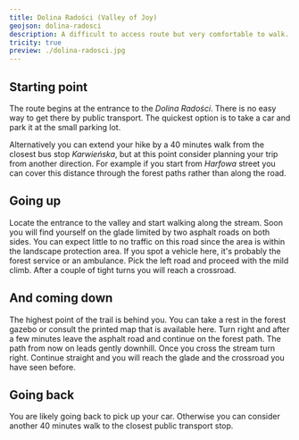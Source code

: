 ```yaml
---
title: Dolina Radości (Valley of Joy)
geojson: dolina-radosci
description: A difficult to access route but very comfortable to walk.
tricity: true
preview: ./dolina-radosci.jpg
---
```


## Starting point

The route begins at the entrance to the _Dolina Radości_. There is no easy way to get there
by public transport. The quickest option is to take a car and park it at the small parking lot.

Alternatively you can extend your hike by a 40 minutes walk from the closest bus stop _Karwieńska_, but at this point consider planning your trip
from another direction. For example if you start from _Harfowa_ street you can cover this distance through the forest paths rather
than along the road.

## Going up

Locate the entrance to the valley and start walking along the stream. Soon you will find yourself on the glade limited by two asphalt roads
on both sides. You can expect little to no traffic on this road since the area is within the landscape
protection area. If you spot a vehicle here, it's probably the forest service or an ambulance.
Pick the left road and proceed with the mild climb. After a couple of tight turns you will reach a crossroad.

## And coming down

The highest point of the trail is behind you. You can take a rest in the forest gazebo or consult the printed map that is available here.
Turn right and after a few minutes leave the asphalt road and continue on the forest path. The path from now on leads gently downhill.
Once you cross the stream turn right. Continue straight and you will reach the glade and the crossroad you have seen before.

## Going back

You are likely going back to pick up your car. Otherwise you can consider another 40 minutes walk to the closest public transport stop.
